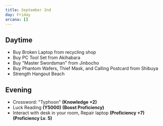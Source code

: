 ```yaml
---
title: September 2nd
day: Friday
arcana: []
---
```


## Daytime
- Buy Broken Laptop from recycling shop
- Buy PC Tool Set from Akihabara
- Buy "Master Swordsman" from Jinbocho
- Buy Phantom Wafers, Thief Mask, and Calling Postcard from Shibuya
- Strength Hangout Beach

## Evening
- Crossword: "Typhoon" **(Knowledge +2)**
- Luck Reading **(Y5000)** **(Boost Proficiency)**
- Interact with desk in your room, Repair laptop **(Proficiency +7)** **(Proficiency Lv. 5)**